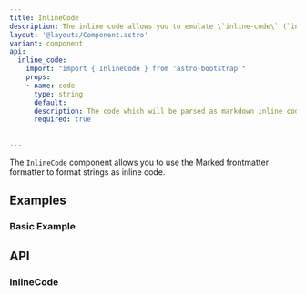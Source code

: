 ```yaml
---
title: InlineCode
description: The inline code allows you to emulate \`inline-code\` (`inline-code`) in an Astro component.
layout: '@layouts/Component.astro'
variant: component
api:
  inline_code:
    import: "import { InlineCode } from 'astro-bootstrap'"
    props:
    - name: code
      type: string
      default:
      description: The code which will be parsed as markdown inline code
      required: true
    
  
---
```


The `InlineCode` component allows you to use the Marked frontmatter formatter to format strings as inline code. 

## Examples

### Basic Example

<Example>
  <Basic slot="component" />
  <Fragment slot="code" set:html={rawBasic} />
</Example>

## API

### InlineCode

<Api component={frontmatter.api.inline_code} />
